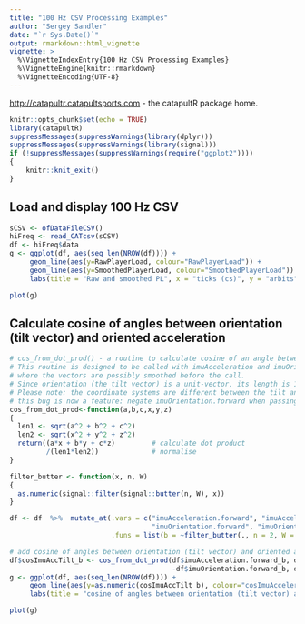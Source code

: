 ```yaml
---
title: "100 Hz CSV Processing Examples"
author: "Sergey Sandler"
date: "`r Sys.Date()`"
output: rmarkdown::html_vignette
vignette: >
  %\VignetteIndexEntry{100 Hz CSV Processing Examples}
  %\VignetteEngine{knitr::rmarkdown}
  %\VignetteEncoding{UTF-8}
---
```


<http://catapultr.catapultsports.com> - the catapultR package home. 

```r
knitr::opts_chunk$set(echo = TRUE)
library(catapultR)
suppressMessages(suppressWarnings(library(dplyr)))
suppressMessages(suppressWarnings(library(signal)))
if (!suppressMessages(suppressWarnings(require("ggplot2"))))
{
	knitr::knit_exit()
}
```


## Load and display 100 Hz CSV
```r
sCSV <- ofDataFileCSV()
hiFreq <- read_CATcsv(sCSV)
df <- hiFreq$data
g <- ggplot(df, aes(seq_len(NROW(df)))) + 
	 geom_line(aes(y=RawPlayerLoad, colour="RawPlayerLoad")) + 
     geom_line(aes(y=SmoothedPlayerLoad, colour="SmoothedPlayerLoad")) + 
	 labs(title = "Raw and smoothed PL", x = "ticks (cs)", y = "arbits")
```

```r
plot(g)
```

## Calculate cosine of angles between orientation (tilt vector) and oriented acceleration
```r

# cos_from_dot_prod() - a routine to calculate cosine of an angle between two 3D vectors.
# This routine is designed to be called with imuAcceleration and imuOrientation vectors, 
# where the vectors are possibly smoothed before the call.
# Since orientation (the tilt vector) is a unit-vector, its length is 1, but the routine is kept generic.
# Please note: the coordinate systems are different between the tilt and the other vectors, 
# this bug is now a feature: negate imuOrientation.forward when passing into this routine.
cos_from_dot_prod<-function(a,b,c,x,y,z)
{
  len1 <- sqrt(a^2 + b^2 + c^2)
  len2 <- sqrt(x^2 + y^2 + z^2)
  return((a*x + b*y + c*z)         # calculate dot product
         /(len1*len2))             # normalise
}

filter_butter <- function(x, n, W) 
{
  as.numeric(signal::filter(signal::butter(n, W), x))
}

df <- df  %>%  mutate_at(.vars = c("imuAcceleration.forward", "imuAcceleration.side", "imuAcceleration.up", 
                                   "imuOrientation.forward", "imuOrientation.side", "imuOrientation.up"), 
                         .funs = list(b = ~filter_butter(., n = 2, W = 0.015))) # 0.015*(100/2)=0.75 Hz low-pass filter

# add cosine of angles between orientation (tilt vector) and oriented acceleration
df$cosImuAccTilt_b <- cos_from_dot_prod(df$imuAcceleration.forward_b, df$imuAcceleration.side_b, df$imuAcceleration.up_b, 
                                        -df$imuOrientation.forward_b, df$imuOrientation.side_b, df$imuOrientation.up_b) 
g <- ggplot(df, aes(seq_len(NROW(df)))) + 
	 geom_line(aes(y=as.numeric(cosImuAccTilt_b), colour="cosImuAccelerationTilt")) + 
	 labs(title = "cosine of angles between orientation (tilt vector) and oriented acceleration", x = "ticks (cs)", y = "cosine")
```

```r
plot(g)
```